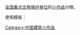 {{hiddencat}}
[[全国重点文物保护单位|全国重点文物保护单位]]的[[WP:小作品|小作品]]分類。

使用模板：{{T1|全国重点文物保护单位小作品}}
[[Category:中国建筑小作品|Category:中国建筑小作品]]